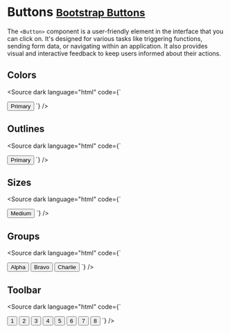 
<Meta title="Components/Buttons" />

# Buttons <small class="bootstrap-docs">[Bootstrap Buttons](https://getbootstrap.com/docs/5.3/components/buttons/)</small>

The `<Button>` component is a user-friendly element in the interface that you can click on. It's designed for various tasks like triggering functions, sending form data, or navigating within an application. It also provides visual and interactive feedback to keep users informed about their actions.

<Canvas>
  <Story of={ButtonStories.Basic} />
</Canvas>

<Controls of={ButtonStories.Basic} />

## Colors
<Canvas withSource="none">
  <Story of={ButtonStories.Colors} />
</Canvas>

<Source dark language="html" code={`
<script lang="ts">
</script>

<Button color="primary">Primary</Button>
`} />

## Outlines
<Canvas withSource="none">
  <Story of={ButtonStories.Outlines} />
</Canvas>

<Source dark language="html" code={`
<script lang="ts">
</script>

<Button outline color="primary">Primary</Button>
`} />

## Sizes

<Canvas withSource="none">
  <Story of={ButtonStories.Sizes} />
</Canvas>

<Source dark language="html" code={`
<script lang="ts">
</script>

<Button size="md">Medium</Button>
`} />

## Groups

<Canvas withSource="none">
  <Story of={ButtonStories.Groups} />
</Canvas>

<Source dark language="html" code={`
<script lang="ts">
</script>

<ButtonGroup>
  <Button color="primary" active>Alpha</Button>
  <Button color="primary">Bravo</Button>
  <Button color="primary">Charlie</Button>
</ButtonGroup>
`} />

## Toolbar

<Canvas withSource="none">
  <Story of={ButtonStories.Toolbar} />
</Canvas>

<Source dark language="html" code={`
<script lang="ts">
</script>

<ButtonToolbar>
  <ButtonGroup class="me-2">
    <Button color="primary">1</Button>
    <Button color="primary">2</Button>
    <Button color="primary">3</Button>
    <Button color="primary">4</Button>
  </ButtonGroup>
  <ButtonGroup class="me-2">
    <Button color="primary">5</Button>
    <Button color="primary">6</Button>
    <Button color="primary">7</Button>
  </ButtonGroup>
  <ButtonGroup>
    <Button color="primary">8</Button>
  </ButtonGroup>
</ButtonToolbar>
`} />
